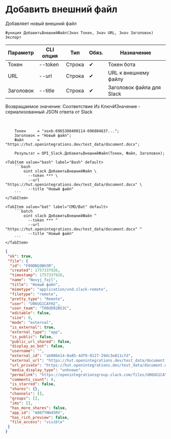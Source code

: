 ﻿---
sidebar_position: 3
description: Добавить внешний файл и другие функции для работы с Slack в Открытом пакете интеграций - бесплатной open-source библиотеке интеграций для 1С:Предприятие 8, OneScript и CLI
keywords: [1C, 1С, 1С:Предприятие, 1С:Предприятие 8.3, API, Интеграция, Сервисы, Обмен, OneScript, CLI, Slack]
---


# Добавить внешний файл
 Добавляет новый внешний файл



`Функция ДобавитьВнешнийФайл(Знач Токен, Знач URL, Знач Заголовок) Экспорт`

  | Параметр | CLI опция | Тип | Обяз. | Назначение |
  |-|-|-|-|-|
  | Токен | --token | Строка | &#x2714; | Токен бота |
  | URL | --url | Строка | &#x2714; | URL к внешнему файлу |
  | Заголовок | --title | Строка | &#x2714; | Заголовок файла для Slack |

  
  Возвращаемое значение:   Соответствие Из КлючИЗначение - сериализованный JSON ответа от Slack

<br/>




```bsl title="Пример использования для 1С:Предприятие/OneScript"
    Токен     = "xoxb-6965308400114-696804637...";
    Заголовок = "Новый файл";
    Файл      = "https://hut.openintegrations.dev/test_data/document.docx";

    Результат = OPI_Slack.ДобавитьВнешнийФайл(Токен, Файл, Заголовок);
```
    

 <Tabs>
  
    <TabItem value="bash" label="Bash" default>
        ```bash
            oint slack ДобавитьВнешнийФайл \
              --token *** \
              --url "https://hut.openintegrations.dev/test_data/document.docx" \
              --title "Новый файл"
        ```
    </TabItem>
  
    <TabItem value="bat" label="CMD/Bat" default>
        ```batch
            oint slack ДобавитьВнешнийФайл ^
              --token *** ^
              --url "https://hut.openintegrations.dev/test_data/document.docx" ^
              --title "Новый файл"
        ```
    </TabItem>
</Tabs>


```json title="Результат"
{
 "ok": true,
 "file": {
  "id": "F09DNG9BH3R",
  "created": 1757337926,
  "timestamp": 1757337926,
  "name": "Novyj_fajl",
  "title": "Новый файл",
  "mimetype": "application/vnd.slack-remote",
  "filetype": "remote",
  "pretty_type": "Remote",
  "user": "U06UG1CAYH2",
  "user_team": "T06UD92BS3C",
  "editable": false,
  "size": 0,
  "mode": "external",
  "is_external": true,
  "external_type": "app",
  "is_public": false,
  "public_url_shared": false,
  "display_as_bot": false,
  "username": "",
  "external_id": "ab006e14-0a85-4df9-9127-29dc3e811cfd",
  "external_url": "https://hut.openintegrations.dev/test_data/document.docx",
  "url_private": "https://hut.openintegrations.dev/test_data/document.docx",
  "media_display_type": "unknown",
  "permalink": "https://openintegrationsgroup.slack.com/files/U06UG1CAYH2/F09DNG9BH3R/novyj_fajl",
  "comments_count": 0,
  "is_starred": false,
  "shares": {},
  "channels": [],
  "groups": [],
  "ims": [],
  "has_more_shares": false,
  "app_id": "A06TYNH45RV",
  "has_rich_preview": false,
  "file_access": "visible"
 }
}
```
